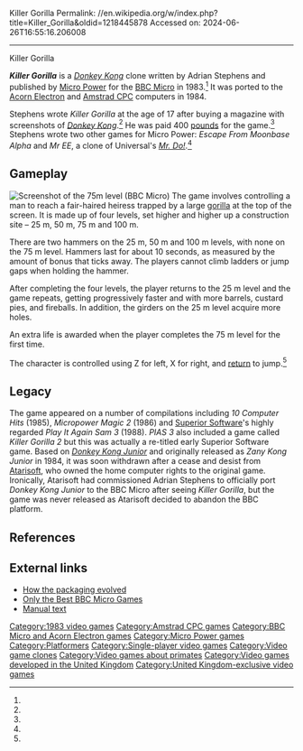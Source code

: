 Killer Gorilla
Permalink: //en.wikipedia.org/w/index.php?title=Killer_Gorilla&oldid=1218445878
Accessed on: 2024-06-26T16:55:16.206008



------
Killer Gorilla
{{Infobox video game
| title = Killer Gorilla
| image = KillerGorilla-disk.jpg 
| caption = 
| developer = 
| publisher = [[Micro Power]]
| designer = Adrian Stephens<ref name=giantlist>{{cite web |last1=Hague |first1=James |title=The Giant List of Classic Game Programmers |url=https://dadgum.com/giantlist/}}</ref>
| released = 1983
| genre = [[Platform game|Platform]]
| modes = [[Single-player video game|Single-player]] 
| platforms = [[BBC Micro]], [[Acorn Electron]], [[Amstrad CPC]]
}}

'''''Killer Gorilla''''' is a ''[[Donkey Kong (arcade game)|Donkey Kong]]'' clone written by Adrian Stephens and published by [[Micro Power]] for the [[BBC Micro]] in 1983.<ref name=giantlist/> It was ported to the [[Acorn Electron]] and [[Amstrad CPC]] computers in 1984.

Stephens wrote ''Killer Gorilla'' at the age of 17 after buying a magazine with screenshots of ''[[Donkey Kong (arcade game)|Donkey Kong]]''.<ref name="newstatesman lewis 2012" />  He was paid 400 [[Pound sterling|pounds]] for the game.<ref name="beebgames boylan 1998" /> Stephens wrote two other games for Micro Power: ''Escape From Moonbase Alpha'' and ''Mr EE'', a clone of Universal's ''[[Mr. Do!]]''.<ref name=giantlist/>

==Gameplay==
[[Image:Killer gorilla screenshot.jpg|thumb|left|Screenshot of the 75m level (BBC Micro)]] 
The game involves controlling a man to reach a fair-haired heiress trapped by a large [[gorilla]] at the top of the screen. It is made up of four levels, set higher and higher up a construction site – 25 m, 50 m, 75 m and 100 m.

There are two hammers on the 25 m, 50 m and 100 m levels, with none on the 75 m level. Hammers last for about 10 seconds, as measured by the amount of bonus that ticks away. The players cannot climb ladders or jump gaps when holding the hammer.

After completing the four levels, the player returns to the 25 m level and the game repeats, getting progressively faster and with more barrels, custard pies, and fireballs. In addition, the girders on the 25 m level acquire more holes.

An extra life is awarded when the player completes the 75 m level for the first time.

The character is controlled using Z for left, X for right, and [[return key|return]] to jump.<ref name="newstatesman lewis 2012" />

==Legacy==
The game appeared on a number of compilations including ''10 Computer Hits'' (1985), ''Micropower Magic 2'' (1986) and [[Superior Software]]'s highly regarded ''Play It Again Sam 3'' (1988). ''PIAS 3'' also included a game called ''Killer Gorilla 2'' but this was actually a re-titled early Superior Software game. Based on ''[[Donkey Kong Junior]]'' and originally released as ''Zany Kong Junior'' in 1984, it was soon withdrawn after a cease and desist from [[Atarisoft]], who owned the home computer rights to the original game. Ironically, Atarisoft had commissioned Adrian Stephens to officially port ''Donkey Kong Junior'' to the BBC Micro after seeing ''Killer Gorilla'', but the game was never released as Atarisoft decided to abandon the BBC platform.

==References==
{{Reflist|refs=
<ref name="newstatesman lewis 2012">{{cite news | url=http://www.newstatesman.com/culture/2012/11/why-are-we-still-so-bad-talking-about-video-games | title=Why are we still so bad at talking about video games? | work=[[New Statesman]] | date=20 November 2012 | accessdate=November 23, 2012 | author=Lewis, Helen}}</ref>
<ref name="beebgames boylan 1998">{{cite news | url=http://www.beebgames.com/asinterv.php | title=Interview With Adrian Stephens | date=6 September 1998 | author=Boylan, Crispin}}</ref>
}}

==External links==
* [http://www.triumphoverchallenges.com/working-at-micro-power-program-power-leeds/ How the packaging evolved]
* [http://www.bbcmicrogames.com/micropower.html Only the Best BBC Micro Games]
* [https://web.archive.org/web/20120305172729/http://www.cimweb.co.uk/killergorilla.htm Manual text]

{{Micro Power}}

[[Category:1983 video games]]
[[Category:Amstrad CPC games]]
[[Category:BBC Micro and Acorn Electron games]]
[[Category:Micro Power games]]
[[Category:Platformers]]
[[Category:Single-player video games]]
[[Category:Video game clones]]
[[Category:Video games about primates]]
[[Category:Video games developed in the United Kingdom]]
[[Category:United Kingdom-exclusive video games]]